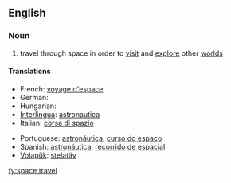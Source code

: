 ==English==

===Noun===
{{wikipedia|space exploration}}
{{en-noun|sg=[[space]] [[travel]]|-}}

# travel through space in order to [[visit]] and [[explore]] other [[world]]s

====Translations====
{{trans-top|travel through space in order to visit and explore other worlds}}
* French: [[voyage d'espace]]
* German: {{t+|de|Raumfahrt|f}}
* Hungarian: {{t-|hu|űrrepülés}}
* [[Interlingua]]: [[astronautica]]
* Italian: [[corsa di spazio]]
{{trans-mid}}
* Portuguese: [[astronáutica]], [[curso do espaço]]
* Spanish: [[astronáutica]], [[recorrido de espacial]]
* [[Volapük]]: [[stelatäv]]
{{trans-bottom}}

[[fy:space travel]]